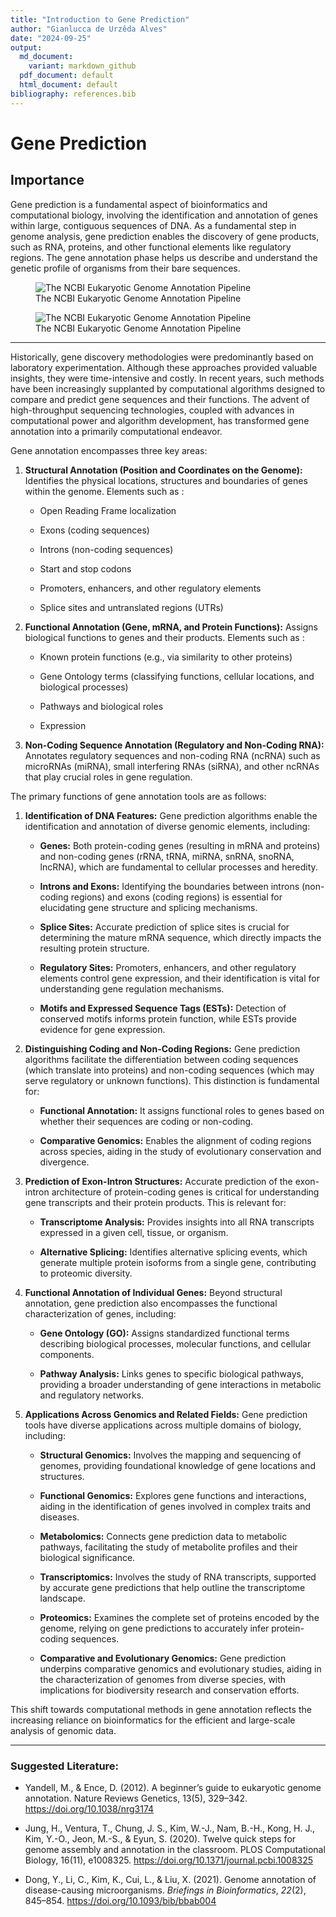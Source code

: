 ```yaml
---
title: "Introduction to Gene Prediction"
author: "Gianlucca de Urzêda Alves"
date: "2024-09-25"
output:
  md_document:
    variant: markdown_github
  pdf_document: default
  html_document: default
bibliography: references.bib
---
```


# Gene Prediction

## Importance

Gene prediction is a fundamental aspect of bioinformatics and computational biology, involving the identification and annotation of genes within large, contiguous sequences of DNA. As a fundamental step in genome analysis, gene prediction enables the discovery of gene products, such as RNA, proteins, and other functional elements like regulatory regions. The gene annotation phase helps us describe and understand the genetic profile of organisms from their bare sequences.

![The NCBI Eukaryotic Genome Annotation Pipeline](images/Pipeline_sm_ncRNA_CAGE_80pct.png)

![The NCBI Eukaryotic Genome Annotation Pipeline](images/Pipeline_sm_ncRNA_CAGE_80pct-02.png)

------------------------------------------------------------------------

Historically, gene discovery methodologies were predominantly based on laboratory experimentation. Although these approaches provided valuable insights, they were time-intensive and costly. In recent years, such methods have been increasingly supplanted by computational algorithms designed to compare and predict gene sequences and their functions. The advent of high-throughput sequencing technologies, coupled with advances in computational power and algorithm development, has transformed gene annotation into a primarily computational endeavor.

Gene annotation encompasses three key areas:

1.  **Structural Annotation (Position and Coordinates on the Genome):** Identifies the physical locations, structures and boundaries of genes within the genome. Elements such as :

    -   Open Reading Frame localization

    -   Exons (coding sequences)

    -   Introns (non-coding sequences)

    -   Start and stop codons

    -   Promoters, enhancers, and other regulatory elements

    -   Splice sites and untranslated regions (UTRs)

2.  **Functional Annotation (Gene, mRNA, and Protein Functions):** Assigns biological functions to genes and their products. Elements such as :

    -   Known protein functions (e.g., via similarity to other proteins)

    -   Gene Ontology terms (classifying functions, cellular locations, and biological processes)

    -   Pathways and biological roles

    -   Expression

3.  **Non-Coding Sequence Annotation (Regulatory and Non-Coding RNA):** Annotates regulatory sequences and non-coding RNA (ncRNA) such as microRNAs (miRNA), small interfering RNAs (siRNA), and other ncRNAs that play crucial roles in gene regulation.

The primary functions of gene annotation tools are as follows:

1.  **Identification of DNA Features:** Gene prediction algorithms enable the identification and annotation of diverse genomic elements, including:

    -   **Genes:** Both protein-coding genes (resulting in mRNA and proteins) and non-coding genes (rRNA, tRNA, miRNA, snRNA, snoRNA, lncRNA), which are fundamental to cellular processes and heredity.

    -   **Introns and Exons:** Identifying the boundaries between introns (non-coding regions) and exons (coding regions) is essential for elucidating gene structure and splicing mechanisms.

    -   **Splice Sites:** Accurate prediction of splice sites is crucial for determining the mature mRNA sequence, which directly impacts the resulting protein structure.

    -   **Regulatory Sites:** Promoters, enhancers, and other regulatory elements control gene expression, and their identification is vital for understanding gene regulation mechanisms.

    -   **Motifs and Expressed Sequence Tags (ESTs):** Detection of conserved motifs informs protein function, while ESTs provide evidence for gene expression.

2.  **Distinguishing Coding and Non-Coding Regions:** Gene prediction algorithms facilitate the differentiation between coding sequences (which translate into proteins) and non-coding sequences (which may serve regulatory or unknown functions). This distinction is fundamental for:

    -   **Functional Annotation:** It assigns functional roles to genes based on whether their sequences are coding or non-coding.

    -   **Comparative Genomics:** Enables the alignment of coding regions across species, aiding in the study of evolutionary conservation and divergence.

3.  **Prediction of Exon-Intron Structures:** Accurate prediction of the exon-intron architecture of protein-coding genes is critical for understanding gene transcripts and their protein products. This is relevant for:

    -   **Transcriptome Analysis:** Provides insights into all RNA transcripts expressed in a given cell, tissue, or organism.

    -   **Alternative Splicing:** Identifies alternative splicing events, which generate multiple protein isoforms from a single gene, contributing to proteomic diversity.

4.  **Functional Annotation of Individual Genes:** Beyond structural annotation, gene prediction also encompasses the functional characterization of genes, including:

    -   **Gene Ontology (GO):** Assigns standardized functional terms describing biological processes, molecular functions, and cellular components.

    -   **Pathway Analysis:** Links genes to specific biological pathways, providing a broader understanding of gene interactions in metabolic and regulatory networks.

5.  **Applications Across Genomics and Related Fields:** Gene prediction tools have diverse applications across multiple domains of biology, including:

    -   **Structural Genomics:** Involves the mapping and sequencing of genomes, providing foundational knowledge of gene locations and structures.

    -   **Functional Genomics:** Explores gene functions and interactions, aiding in the identification of genes involved in complex traits and diseases.

    -   **Metabolomics:** Connects gene prediction data to metabolic pathways, facilitating the study of metabolite profiles and their biological significance.

    -   **Transcriptomics:** Involves the study of RNA transcripts, supported by accurate gene predictions that help outline the transcriptome landscape.

    -   **Proteomics:** Examines the complete set of proteins encoded by the genome, relying on gene predictions to accurately infer protein-coding sequences.

    -   **Comparative and Evolutionary Genomics:** Gene prediction underpins comparative genomics and evolutionary studies, aiding in the characterization of genomes from diverse species, with implications for biodiversity research and conservation efforts.

This shift towards computational methods in gene annotation reflects the increasing reliance on bioinformatics for the efficient and large-scale analysis of genomic data.

------------------------------------------------------------------------

### Suggested Literature:

-   Yandell, M., & Ence, D. (2012). A beginner's guide to eukaryotic genome annotation. Nature Reviews Genetics, 13(5), 329--342. <https://doi.org/10.1038/nrg3174>

-   Jung, H., Ventura, T., Chung, J. S., Kim, W.-J., Nam, B.-H., Kong, H. J., Kim, Y.-O., Jeon, M.-S., & Eyun, S. (2020). Twelve quick steps for genome assembly and annotation in the classroom. PLOS Computational Biology, 16(11), e1008325. <https://doi.org/10.1371/journal.pcbi.1008325>

-   Dong, Y., Li, C., Kim, K., Cui, L., & Liu, X. (2021). Genome annotation of disease-causing microorganisms. *Briefings in Bioinformatics*, *22*(2), 845--854. <https://doi.org/10.1093/bib/bbab004>

